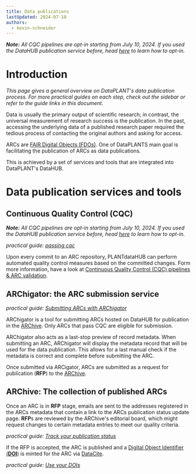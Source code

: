 ```yaml
---
title: Data publications
lastUpdated: 2024-07-10
authors:
  - kevin-schneider
---
```


_**Note:** All CQC pipelines are opt-in starting from July 10, 2024. If you used the DataHUB publication service before, head [here](/nfdi4plants.knowledgebase/arc-validation/validation-packages) to learn how to opt-in._

# Introduction

_This page gives a general overview on DataPLANT's data publication process. For more practical guides on each step, check out the sidebar or refer to the guide links in this document._

Data is usually the primary output of scientific research; in contrast, the universal measurement of research success is the publication. In the past, accessing the underlying data of a published research paper required the tedious process of contacting the original authors and asking for access.

ARCs are [FAIR Digital Objects (FDOs)](https://nfdi4plants.org/content/learn-more/annotated-research-context.html). One of DataPLANTS main goal is facilitating the publication of ARCs as data publications.

This is achieved by a set of services and tools that are integrated into DataPLANT's DataHUB.

# Data publication services and tools

## Continuous Quality Control (CQC)

_**Note:** All CQC pipelines are opt-in starting from July 10, 2024. If you used the DataHUB publication service before, head [here](/nfdi4plants.knowledgebase/arc-validation/validation-packages) to learn how to opt-in._

_practical guide: [passing cqc](/nfdi4plants.knowledgebase/datahub/data-publications/datahub-data-publications-cqc)_

Upon every commit to an ARC repository, PLANTdataHUB can perform automated quality control measures based on the committed changes. Form more information, have a look at [Continuous Quality Control (CQC) pipelines & ARC validation](/nfdi4plants.knowledgebase/arc-validation/cqc-pipelines).

## ARChigator: the ARC submission service

_practical guide: [Submitting ARCs with ARChigator](/nfdi4plants.knowledgebase/datahub/data-publications/datahub-data-publications-cqc)_ 

ARChigator is a tool for submitting ARCs hosted on DataHUB for publication in the [ARChive](https://archive.nfdi4plants.org/communities/dataplant). Only ARCs that pass CQC are eligible for submission.

ARChigator also acts as a last-stop preview of record metadata. When submitting an ARC, ARChigator will display the metadata record that will be used for the data publication. This allows for a last manual check if the metadata is correct and complete before submitting the ARC.

Once submitted via ARCigator, ARCs are submitted as a request for publication (**RFP**) to the [ARChive](https://archive.nfdi4plants.org/communities/dataplant).

## ARChive: The collection of published ARCs

Once an ARC is in **RFP** stage, emails are sent to the addresses registered in the ARCs metadata that contain a link to the ARCs publication status update page. **RFP**s are reviewed by the ARChive's editorial board, which might request changes to certain metadata entries to meet our quality criteria. 

_practical guide: [Track your publication status](/nfdi4plants.knowledgebase/datahub/data-publications/datahub-data-publications-status)_ 

If the RFP is accepted, the ARC is published and a [Digital Object Identifier (**DOI**)](https://www.doi.org/the-identifier/what-is-a-doi/) is minted for the ARC via [DataCite](https://datacite.org/).

_practical guide: [Use your DOIs](/nfdi4plants.knowledgebase/datahub/data-publications/datahub-data-publications-dois)_ 